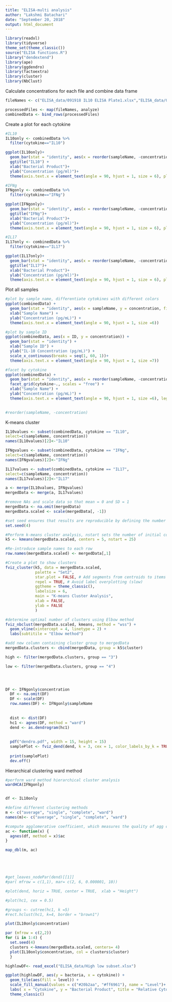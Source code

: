 ```yaml
---
title: "ELISA-multi analysis"
author: "Lakshmi Batachari"
date: "September 20, 2018"
output: html_document
---
```


```r
library(readxl)
library(tidyverse)
theme_set(theme_classic())
source("ELISA functions.R")
library("dendextend")
library(ape)
library(ggdendro)
library(factoextra)
library(cluster)
library(NbClust)
```

Calculate concentrations for each file and combine data frame
```r
fileNames <- c("ELISA_data/091918 IL10 ELISA Plate1.xlsx","ELISA_data/091918 IL10 ELISA Plate2.xlsx", "ELISA_data/092518 IFNg ELISA Plate1.xlsx", "ELISA_data/092518 IFNg ELISA Plate2.xlsx", "ELISA_data/092518 IL17 ELISA Plate1.xlsx", "ELISA_data/092518 IL17 ELISA Plate2.xlsx")

processedFiles <- map(fileNames, analyze)
combinedData <- bind_rows(processedFiles)
```

Create a plot for each cytokine

```r
#IL10 
IL10only <- combinedData %>%
  filter(cytokine=="IL10")

ggplot(IL10only)+
  geom_bar(stat = "identity", aes(x = reorder(sampleName, -concentration), y = concentration)) +
  ggtitle("IL10") +
  xlab("Bacterial Product")+
  ylab("Concentration (pg/ml)")+
  theme(axis.text.x = element_text(angle = 90, hjust = 1, size = 6), plot.title = element_text(hjust = .5))

#IFNg
IFNgonly <- combinedData %>%
  filter(cytokine=="IFNg")

ggplot(IFNgonly)+
  geom_bar(stat = "identity", aes(x = reorder(sampleName, -concentration), y = concentration)) +
  ggtitle("IFNg")+
  xlab("Bacterial Product")+
  ylab("Concentration (pg/ml)")+
  theme(axis.text.x = element_text(angle = 90, hjust = 1, size = 6), plot.title=element_text(hjust = .5))

#IL17
IL17only <- combinedData %>%
  filter(cytokine=="IL17")

ggplot(IL17only)+
  geom_bar(stat = "identity", aes(x = reorder(sampleName, -concentration), y = concentration)) +
  ggtitle("IL17")+
  xlab("Bacterial Product")+
  ylab("Concentration (pg/ml)")+
  theme(axis.text.x = element_text(angle = 90, hjust = 1, size = 6), plot.title=element_text(hjust = .5))

```



Plot all samples
```r

#plot by sample name, differentiate cytokines with different colors
ggplot(combinedData) + 
  geom_bar(stat = "identity", aes(x = sampleName, y = concentration, fill = cytokine), position = "dodge") +
  xlab("Sample Name") +
  ylab("Concentration (pg/mL)") + 
  theme(axis.text.x = element_text(angle = 90, hjust = 1, size =6))

#plot by sample ID
ggplot(combinedData, aes(x = ID, y = concentration)) + 
  geom_bar(stat = "identity") +
  xlab("Sample ID") +
  ylab("IL-10 Concentration (pg/mL)") + 
  scale_x_continuous(breaks = seq(1, 60, 1))+
  theme(axis.text.x = element_text(angle = 90, hjust = 1, size =7))

#facet by cytokine
ggplot(combinedData) + 
  geom_bar(stat = "identity", aes(x = reorder(sampleName, -concentration), y = concentration, fill = factor(cytokine)))+
  facet_grid(cytokine~., scales = "free") +
  xlab("Sample Name") +
  ylab("Concentration (pg/mL)") + 
  theme(axis.text.x = element_text(angle = 90, hjust = 1, size =6), legend.position = "none") 

  
#reorder(sampleName, -concentration)
```

K-means cluster
```r
IL10values <- subset(combinedData, cytokine == "IL10", 
select=c(sampleName, concentration))
names(IL10values)[2]<-"IL10"

IFNgvalues <- subset(combinedData, cytokine == "IFNg", 
select=c(sampleName, concentration))
names(IFNgvalues)[2]<-"IFNg"

IL17values <- subset(combinedData, cytokine == "IL17", 
select=c(sampleName, concentration))
names(IL17values)[2]<-"IL17"

a <- merge(IL10values, IFNgvalues)
mergedData <- merge(a, IL17values)

#remove NAs and scale data so that mean = 0 and SD = 1
mergedData <- na.omit(mergedData)
mergedData.scaled <- scale(mergedData[, -1])

#set seed ensures that results are reproducible by defining the number of initial centroids
set.seed(4)

#Perform k-means cluster analysis, nstart sets the number of initial configurations before choosing optimal one
k5 <- kmeans(mergedData.scaled, centers = 5, nstart = 25)

#Re-introduce sample names to each row
row.names(mergedData.scaled) <- mergedData[,1]

#Create a plot to show clusters
fviz_cluster(k5, data = mergedData.scaled,
             palette = "Set2", 
             star.plot = FALSE, # Add segments from centroids to items
             repel = TRUE, # Avoid label overplotting (slow)
             ggtheme = theme_classic(), 
             labelsize = 6, 
             main = "K-means Cluster Analysis",
             xlab = FALSE,
             ylab = FALSE
             )

#determine optimal number of clusters using Elbow method
fviz_nbclust(mergedData.scaled, kmeans, method = "wss") +
  geom_vline(xintercept = 4, linetype = 2) +
  labs(subtitile = "Elbow method")

#add new column containing cluster group to mergedData
mergedData.clusters <- cbind(mergedData, group = k5$cluster)

high <- filter(mergedData.clusters, group == "3") 

low <- filter(mergedData.clusters, group == "4") 
 




```
```r
DF <- IFNgonly$concentration
  DF <- na.omit(DF)
  DF <- scale(DF)
  row.names(DF) <- IFNgonly$sampleName
  
  
  dist <- dist(DF)
  hc1 <- agnes(DF, method = "ward")
  dend <- as.dendrogram(hc1)
  
  
  pdf("dendro.pdf", width = 15, height = 15)
  samplePlot <- fviz_dend(dend, k = 3, cex = 1, color_labels_by_k = TRUE,type = "circular")
  
  print(samplePlot)
  dev.off()
```


Hierarchical clustering ward method
```r

#perform ward method hierarchical cluster analysis
wardHCA(IFNgonly)



```
```r
df <- IL10only

#define different clustering methods
m <- c("average", "single", "complete", "ward")
names(m)<- c("average", "single", "complete", "ward")

#compute agglomerative coefficient, which measures the quality of agg clustering
ac <- function(x) {
  agnes(df, method = x)$ac
}

map_dbl(m, ac)





#get_leaves_nodePar(dend)[[1]]
#par( mfrow = c(1,1), mar= c(2, 6, 0.000001, 10))

#plot(dend, horiz = TRUE, center = TRUE,  xlab = "Height")

#plot(hc1, cex = 0.5)

#groups <- cutree(hc1, k =5)
#rect.hclust(hc1, k=4, border = "brown1")
```

```r

plot(IL10only$concentration)

par (mfrow = c(2,2)) 
for (i in 1:4) {
  set.seed(4)
  clusters <-kmeans(mergedData.scaled, centers= 4) 
  plot(IL10only$concentration, col = clusters$cluster)
  }

```

```r
highlowDF<- read_excel("ELISA_data/High low subset.xlsx")

ggplot(highlowDF, aes(y = bacteria, x = cytokine)) + 
  geom_tile(aes(fill = level)) + 
  scale_fill_manual(values = c("#20b2aa", "#ff6961"), name = "Level")+
  labs( x = "Cytokine", y = "Bacterial Product", title = "Relative Cytokine Levels") + 
  theme_classic() 
  
  


```
